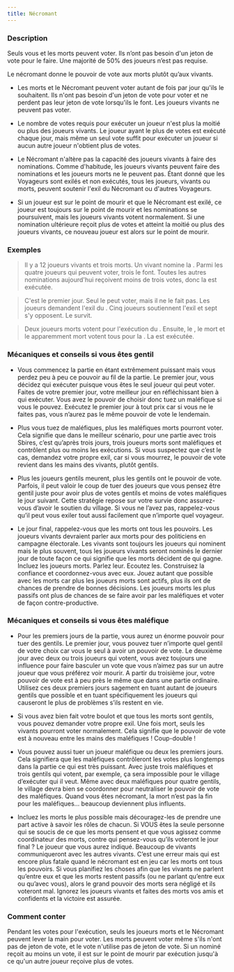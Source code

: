 ```yaml
---
title: Nécromant
---
```



<Role NECROMANT header />

### Description

Seuls vous et les morts peuvent voter. Ils n’ont pas besoin d'un jeton de vote pour le faire. Une majorité de 50% des joueurs n’est pas requise.

Le nécromant donne le pouvoir de vote aux morts plutôt qu’aux vivants.

-   Les morts et le Nécromant peuvent voter autant de fois par jour qu'ils le souhaitent. Ils n'ont pas besoin d'un jeton de vote pour voter et ne perdent pas leur jeton de vote lorsqu'ils le font. Les joueurs vivants ne peuvent pas voter. 

-   Le nombre de votes requis pour exécuter un joueur n'est plus la moitié ou plus des joueurs vivants. Le joueur ayant le plus de votes est exécuté chaque jour, mais même un seul vote suffit pour exécuter un joueur si aucun autre joueur n'obtient plus de votes. 

-   Le Nécromant n'altère pas la capacité des joueurs vivants à faire des nominations. Comme d'habitude, les joueurs vivants peuvent faire des nominations et les joueurs morts ne le peuvent pas. Étant donné que les Voyageurs sont exilés et non exécutés, tous les joueurs, vivants ou morts, peuvent soutenir l'exil du Nécromant ou d'autres Voyageurs. 

-   Si un joueur est sur le point de mourir et que le Nécromant est exilé, ce joueur est toujours sur le point de mourir et les nominations se poursuivent, mais les joueurs vivants votent normalement. Si une nomination ultérieure reçoit plus de votes et atteint la moitié ou plus des joueurs vivants, ce nouveau joueur est alors sur le point de mourir. 

### Exemples

> Il y a 12 joueurs vivants et trois morts. Un <Role AUBERGISTE /> vivant nomine la <Role GITANE />. Parmi les quatre joueurs qui peuvent voter, trois le font. Toutes les autres nominations aujourd'hui reçoivent moins de trois votes, donc la <Role GITANE /> est exécutée. 

> C'est le premier jour. Seul le <Role NECROMANT /> peut voter, mais il ne le fait pas. Les joueurs demandent l'exil du <Role NECROMANT />. Cinq joueurs soutiennent l'exil et sept s'y opposent. Le <Role NECROMANT /> survit. 

> Deux joueurs morts votent pour l'exécution du <Role CONSPIRATEUR />. Ensuite, le <Role NECROMANT />, le <Role FOU /> mort et le <Role ZOMBUUL /> apparemment mort votent tous pour la <Role COMMERE />. La <Role COMMERE /> est exécutée. 

### Mécaniques et conseils si vous êtes gentil

- Vous commencez la partie en étant extrêmement puissant mais vous perdez peu à peu ce pouvoir au fil de la partie. Le premier jour, vous décidez qui exécuter puisque vous êtes le seul joueur qui peut voter. Faites de votre premier jour, votre meilleur jour en réfléchissant bien à qui exécuter. Vous avez le pouvoir de choisir donc tuez un maléfique si vous le pouvez. Exécutez le premier jour à tout prix car si vous ne le faites pas, vous n’aurez pas le même pouvoir de vote le lendemain.

- Plus vous tuez de maléfiques, plus les maléfiques morts pourront voter. Cela signifie que dans le meilleur scénario, pour une partie avec trois Sbires, c’est qu’après trois jours, trois joueurs morts sont maléfiques et contrôlent plus ou moins les exécutions. Si vous suspectez que c’est le cas, demandez votre propre exil, car si vous mourrez, le pouvoir de vote revient dans les mains des vivants, plutôt gentils.

- Plus les joueurs gentils meurent, plus les gentils ont le pouvoir de vote. Parfois, il peut valoir le coup de tuer des joueurs que vous pensez être gentil juste pour avoir plus de votes gentils et moins de votes maléfiques le jour suivant. Cette stratégie repose sur votre survie donc assurez-vous d’avoir le soutien du village. Si vous ne l’avez pas, rappelez-vous qu’il peut vous exiler tout aussi facilement que n’importe quel voyageur.

- Le jour final, rappelez-vous que les morts ont tous les pouvoirs. Les joueurs vivants devraient parler aux morts pour des politiciens en campagne électorale. Les vivants sont toujours les joueurs qui nominent mais le plus souvent, tous les joueurs vivants seront nominés le dernier jour de toute façon ce qui signifie que les morts décident de qui gagne. Incluez les joueurs morts. Parlez leur. Ecoutez les. Construisez la confiance et coordonnez-vous avec eux. Jouez autant que possible avec les morts car plus les joueurs morts sont actifs, plus ils ont de chances de prendre de bonnes décisions. Les joueurs morts les plus passifs ont plus de chances de se faire avoir par les maléfiques et voter de façon contre-productive.

### Mécaniques et conseils si vous êtes maléfique

- Pour les premiers jours de la partie, vous aurez un énorme pouvoir pour tuer des gentils. Le premier jour, vous pouvez tuer n’importe quel gentil de votre choix car vous le seul à avoir un pouvoir de vote. Le deuxième jour avec deux ou trois joueurs qui votent, vous avez toujours une influence pour faire basculer un vote que vous n’aimez pas sur un autre joueur que vous préférez voir mourir. A partir du troisième jour, votre pouvoir de vote est à peu près le même que dans une partie ordinaire. Utilisez ces deux premiers jours sagement en tuant autant de joueurs gentils que possible et en tuant spécifiquement les joueurs qui causeront le plus de problèmes s’ils restent en vie.

- Si vous avez bien fait votre boulot et que tous les morts sont gentils, vous pouvez demander votre propre exil. Une fois mort, seuls les vivants pourront voter normalement. Cela signifie que le pouvoir de vote est à nouveau entre les mains des maléfiques ! Coup-double !

- Vous pouvez aussi tuer un joueur maléfique ou deux les premiers jours. Cela signifiera que les maléfiques contrôleront les votes plus longtemps dans la partie ce qui est très puissant. Avec juste trois maléfiques et trois gentils qui votent, par exemple, ça sera impossible pour le village d’exécuter qui il veut. Même avec deux maléfiques pour quatre gentils, le village devra bien se coordonner pour neutraliser le pouvoir de vote des maléfiques. Quand vous êtes nécromant, la mort n’est pas la fin pour les maléfiques… beaucoup deviennent plus influents.

- Incluez les morts le plus possible mais découragez-les de prendre une part active à savoir les rôles de chacun. Si VOUS êtes la seule personne qui se soucis de ce que les morts pensent et que vous agissez comme coordinateur des morts, contre qui pensez-vous qu’ils voteront le jour final ? Le joueur que vous aurez indiqué. Beaucoup de vivants communiqueront avec les autres vivants. C’est une erreur mais qui est encore plus fatale quand le nécromant est en jeu car les morts ont tous les pouvoirs. Si vous planifiez les choses afin que les vivants ne parlent qu’entre eux et que les morts restent passifs (ou ne parlant qu’entre eux ou qu’avec vous), alors le grand pouvoir des morts sera négligé et ils voteront mal. Ignorez les joueurs vivants et faites des morts vos amis et confidents et la victoire est assurée.

### Comment conter

Pendant les votes pour l'exécution, seuls les joueurs morts et le Nécromant peuvent lever la main pour voter. Les morts peuvent voter même s'ils n'ont pas de jeton de vote, et le vote n'utilise pas de jeton de vote. Si un nominé reçoit au moins un vote, il est sur le point de mourir par exécution jusqu'à ce qu'un autre joueur reçoive plus de votes.

